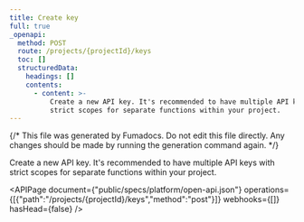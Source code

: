 ```yaml
---
title: Create key
full: true
_openapi:
  method: POST
  route: /projects/{projectId}/keys
  toc: []
  structuredData:
    headings: []
    contents:
      - content: >-
          Create a new API key. It's recommended to have multiple API keys with
          strict scopes for separate functions within your project.
---
```


{/* This file was generated by Fumadocs. Do not edit this file directly. Any changes should be made by running the generation command again. */}

Create a new API key. It's recommended to have multiple API keys with strict scopes for separate functions within your project.

<APIPage document={"public/specs/platform/open-api.json"} operations={[{"path":"/projects/{projectId}/keys","method":"post"}]} webhooks={[]} hasHead={false} />